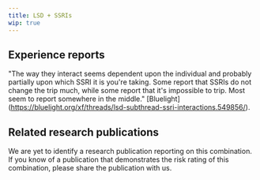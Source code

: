 ---
title: LSD + SSRIs
wip: true
---

## Experience reports

"The way they interact seems dependent upon the individual and probably partially upon which SSRI it is you're taking. Some report that SSRIs do not change the trip much, while some report that it's impossible to trip. Most seem to report somewhere in the middle." [Bluelight] (https://bluelight.org/xf/threads/lsd-subthread-ssri-interactions.549856/).


## Related research publications

We are yet to identify a research publication reporting on this combination. If you know of a publication that demonstrates the risk rating of this combination, please share the publication with us.



